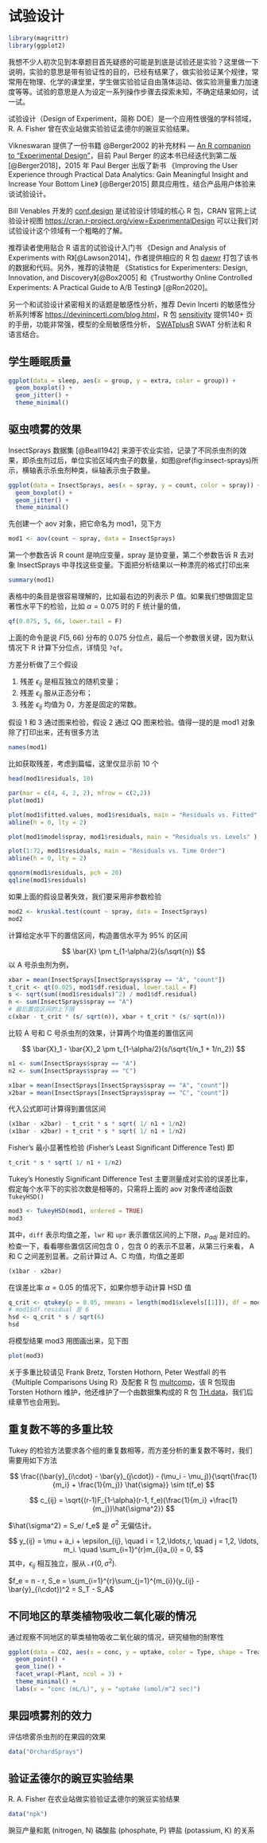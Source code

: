 # 试验设计 {#chap-experimental-design}

```r
library(magrittr)
library(ggplot2)
```

::: {.rmdtip data-latex="{提示}"}
我想不少人初次见到本章题目首先疑惑的可能是到底是试验还是实验？这里做一下说明，实验的意思是带有验证性的目的，已经有结果了，做实验验证某个规律，常常用在物理、化学的课堂里，学生做实验验证自由落体运动、做实验测量重力加速度等等。试验的意思是人为设定一系列操作步骤去探索未知，不确定结果如何，试一试。
:::

试验设计（Design of Experiment，简称 DOE）是一个应用性很强的学科领域，R. A. Fisher 曾在农业站做实验验证孟德尔的豌豆实验结果。

Vikneswaran 提供了一份书籍 @Berger2002 的补充材料 --- [An R companion to "Experimental Design"](http://CRAN.R-project.org/doc/contrib/Vikneswaran-ED_companion.pdf)，目前 Paul Berger 的这本书已经迭代到第二版 [@Berger2018]，2015 年 Paul Berger 出版了新书 《Improving the User Experience through Practical Data Analytics: Gain Meaningful Insight and Increase Your Bottom Line》 [@Berger2015] 颇具应用性，结合产品用户体验来谈试验设计。

Bill Venables 开发的 [conf.design](https://cran.r-project.org/package=conf.design) 是试验设计领域的核心 R 包，CRAN 官网上试验设计视图 <https://cran.r-project.org/view=ExperimentalDesign> 可以让我们对试验设计这个领域有一个粗略的了解。

推荐读者使用贴合 R 语言的试验设计入门书 《Design and Analysis of Experiments with R》[@Lawson2014]，作者提供相应的 R 包 [daewr](https://cran.r-project.org/package=daewr) 打包了该书的数据和代码。另外，推荐的读物是 《Statistics for Experimenters: Design, Innovation, and Discovery》[@Box2005] 和《Trustworthy Online Controlled Experiments: A Practical Guide to A/B Testing》 [@Ron2020]。

另一个和试验设计紧密相关的话题是敏感性分析，推荐 Devin Incerti 的敏感性分析系列博客 <https://devinincerti.com/blog.html>，R 包 [sensitivity](https://CRAN.R-project.org/package=sensitivity) 提供140+ 页的手册，功能非常强，模型的全局敏感性分析， [SWATplusR](https://github.com/chrisschuerz/SWATplusR) SWAT 分析法和 R 语言结合。

## 学生睡眠质量 {#sec-sleep}

<!-- 单因素两水平方差分析 -->

```r
ggplot(data = sleep, aes(x = group, y = extra, color = group)) +
  geom_boxplot() +
  geom_jitter() +
  theme_minimal()
```

## 驱虫喷雾的效果 {#sec-insect-sprays}

<!-- 单因素多水平方差分析，多重比较 -->

InsectSprays 数据集 [@Beall1942] 来源于农业实验，记录了不同杀虫剂的效果，即杀虫剂过后，单位实验区域内虫子的数量，如图\@ref(fig:insect-sprays)所示，横轴表示杀虫剂种类，纵轴表示虫子数量。

```r
ggplot(data = InsectSprays, aes(x = spray, y = count, color = spray)) +
  geom_boxplot() +
  geom_jitter() +
  theme_minimal()
```

先创建一个 aov 对象，把它命名为 mod1，见下方

```r
mod1 <- aov(count ~ spray, data = InsectSprays)
```

第一个参数告诉 R count 是响应变量，spray 是协变量，第二个参数告诉 R 去对象 InsectSprays 中寻找这些变量。下面把分析结果以一种漂亮的格式打印出来

```r
summary(mod1)
```

表格中的条目是很容易理解的，比如最右边的列表示 P 值。如果我们想做固定显著性水平下的检验，比如 $\alpha = 0.075$ 时的 F 统计量的值，

```r
qf(0.075, 5, 66, lower.tail = F)
```

上面的命令是说 $F(5, 66)$ 分布的 0.075 分位点，最后一个参数很关键，因为默认情况下 R 计算下分位点，详情见 `?qf`。

方差分析做了三个假设

1. 残差 $\epsilon_{ij}$ 是相互独立的随机变量；
1. 残差 $\epsilon_{ij}$ 服从正态分布；
1. 残差 $\epsilon_{ij}$ 均值为 0，方差是固定的常数。

假设 1 和 3 通过图来检验，假设 2 通过 QQ 图来检验。值得一提的是 mod1 对象除了打印出来，还有很多方法

```r
names(mod1)
```

比如获取残差，考虑到篇幅，这里仅显示前 10 个

```r
head(mod1$residuals, 10)
```

```r
par(mar = c(4, 4, 2, 2), mfrow = c(2,2))
plot(mod1)
```

```r
plot(mod1$fitted.values, mod1$residuals, main = "Residuals vs. Fitted", pch = 20)
abline(h = 0, lty = 2)
```

```r
plot(mod1$model$spray, mod1$residuals, main = "Residuals vs. Levels" )
```

```r
plot(1:72, mod1$residuals, main = "Residuals vs. Time Order")
abline(h = 0, lty = 2)
```

```r
qqnorm(mod1$residuals, pch = 20)
qqline(mod1$residuals)
```

如果上面的假设显著失效，我们要采用非参数检验

```r
mod2 <- kruskal.test(count ~ spray, data = InsectSprays)
mod2
```

计算给定水平下的置信区间，构造置信水平为 95\% 的区间

$$
\bar{X} \pm t_{1-\alpha/2}(s/\sqrt{n})
$$
以 A 号杀虫剂为例，

```r
xbar = mean(InsectSprays[InsectSprays$spray == "A", "count"])
t_crit <- qt(0.025, mod1$df.residual, lower.tail = F)
s <- sqrt(sum((mod1$residuals)^2) / mod1$df.residual)
n <- sum(InsectSprays$spray == "A")
# 最后置信区间的上下限
c(xbar - t_crit * (s/ sqrt(n)), xbar + t_crit * (s/ sqrt(n)))
```

比较 A 号和 C 号杀虫剂的效果，计算两个均值差的置信区间

$$
\bar{X}_1 - \bar{X}_2 \pm t_{1-\alpha/2}(s/\sqrt{1/n_1 + 1/n_2})
$$

```r
n1 <- sum(InsectSprays$spray == "A")
n2 <- sum(InsectSprays$spray == "C")

x1bar = mean(InsectSprays[InsectSprays$spray == "A", "count"])
x2bar = mean(InsectSprays[InsectSprays$spray == "C", "count"])
```

代入公式即可计算得到置信区间

```r
(x1bar - x2bar) - t_crit * s * sqrt( 1/ n1 + 1/n2)
(x1bar - x2bar) + t_crit * s * sqrt( 1/ n1 + 1/n2)
```

Fisher's 最小显著性检验 (Fisher's Least Significant Difference Test) 即

```r
t_crit * s * sqrt( 1/ n1 + 1/n2)
```

Tukey's Honestly Significant Difference Test 主要测量成对实验的误差比率，假定每个水平下的实验次数是相等的，只需将上面的 aov 对象传递给函数 `TukeyHSD()`

```r
mod3 <- TukeyHSD(mod1, ordered = TRUE)
mod3
```

<!-- TODO: 上下限是怎么计算的，调整的 P 值是怎么算的？ -->

其中，`diff` 表示均值之差，`lwr` 和 `upr` 表示置信区间的上下限，$p_{adj}$ 是对应的。检查一下，看看哪些置信区间包含 0 ，包含 0 的表示不显著，从第三行来看， A 和 C 之间差别显著。之前计算过 A、C 均值，均值之差即

```r
(x1bar - x2bar)
```

在误差比率 $\alpha = 0.05$ 的情况下，如果你想手动计算 HSD 值

```r
q_crit <- qtukey(p = 0.05, nmeans = length(mod1$xlevels[[1]]), df = mod1$df.residual, lower.tail = F)
# mod1$df.residual 是 6 
hsd <- q_crit * s / sqrt(6)
hsd
```

将模型结果 mod3 用图画出来，见下图

```r
plot(mod3)
```

关于多重比较请见 Frank Bretz, Torsten Hothorn, Peter Westfall 的书《Multiple Comparisons Using R》及配套 R 包 [multcomp](https://cran.r-project.org/package=multcomp)，该 R 包现由 Torsten Hothorn 维护，他还维护了一个由数据集构成的 R 包 [TH.data](https://cran.r-project.org/package=TH.data)，我们后续章节也会用到。

## 重复数不等的多重比较 {#sec-multiple-comparison}

<!-- 这个方法由谁提出来的呢？ [数理统计讲义](https://bookdown.org/hezhijian/book/) 和 [Advanced Statistical Computing](https://bookdown.org/rdpeng/advstatcomp/) -->

Tukey 的检验方法要求各个组的重复数相等，而方差分析的重复数不等时，我们需要用如下方法

$$
\frac{(\bar{y}_{i\cdot} - \bar{y}_{j\cdot}) - (\mu_i - \mu_j)}{\sqrt{\frac{1}{m_i} + \frac{1}{m_j}} \hat{\sigma}} \sim t(f_e)
$$

$$
c_{ij} = \sqrt{(r-1)F_{1-\alpha}(r-1, f_e)(\frac{1}{m_i} +\frac{1}{m_j})\hat{\sigma^2}}
$$

$\hat{\sigma^2} = S_e/ f_e$ 是 $\sigma^2$ 无偏估计。

$$
y_{ij} = \mu + a_i + \epsilon_{ij}, \quad i = 1,2,\ldots,r, \quad j = 1,2, \ldots, m_i. \quad
\sum_{i=1}^{r}m_{i}a_{i} = 0,
$$
其中，$\epsilon_{ij}$ 相互独立，服从 $\mathcal{N}(0, \sigma^2)$.

$f_e = n - r, S_e = \sum_{i=1}^{r}\sum_{j=1}^{m_{i}}(y_{ij} - \bar{y}_{i\cdot})^2 = S_T - S_A$

## 不同地区的草类植物吸收二氧化碳的情况 {#sec-co2}

<!-- 多因素多水平方差分析：绘图表示5个变量 -->

通过观察不同地区的草类植物吸收二氧化碳的情况，研究植物的耐寒性

```r
ggplot(data = CO2, aes(x = conc, y = uptake, color = Type, shape = Treatment)) +
  geom_point() +
  geom_line() +
  facet_wrap(~Plant, ncol = 3) +
  theme_minimal() +
  labs(x = "conc (mL/L)", y = "uptake (umol/m^2 sec)")
```

## 果园喷雾剂的效力 {#sec-orchard-sprays}

<!-- 拉丁方设计 -->

评估喷雾杀虫剂的在果园的效果

```r
data("OrchardSprays")
```

## 验证孟德尔的豌豆实验结果 {#sec-npk}

<!-- 试验设计：正交设计 -->
R. A. Fisher 在农业站做实验验证孟德尔的豌豆实验结果

```r
data("npk")
```

豌豆产量和氮 (nitrogen, N) 磷酸盐 (phosphate, P) 钾盐 (potassium, K) 的关系
